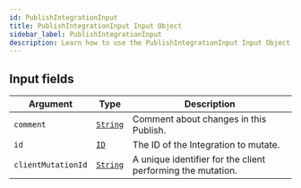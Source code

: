 ```yaml
---
id: PublishIntegrationInput
title: PublishIntegrationInput Input Object
sidebar_label: PublishIntegrationInput
description: Learn how to use the PublishIntegrationInput Input Object for Prismatic's API.
---
```


## Input fields

| Argument           | Type                                     | Description                                                 |
| ------------------ | ---------------------------------------- | ----------------------------------------------------------- |
| `comment`          | [`String`](api/schema/scalar/String.mdx) | Comment about changes in this Publish.                      |
| `id`               | [`ID`](api/schema/scalar/ID.mdx)         | The ID of the Integration to mutate.                        |
| `clientMutationId` | [`String`](api/schema/scalar/String.mdx) | A unique identifier for the client performing the mutation. |
